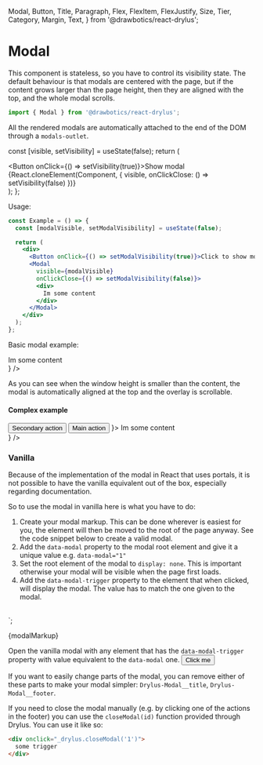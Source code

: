   Modal,
  Button,
  Title,
  Paragraph,
  Flex,
  FlexItem,
  FlexJustify,
  Size,
  Tier,
  Category,
  Margin,
  Text,
} from '@drawbotics/react-drylus';




# Modal

This component is stateless, so you have to control its visibility state. The default behaviour is that modals are centered with the page, but if the content grows larger than the page height, then they are aligned with the top, and the whole modal scrolls.
```jsx
import { Modal } from '@drawbotics/react-drylus';
```
All the rendered modals are automatically attached to the end of the DOM through a `modals-outlet`.


  const [visible, setVisibility] = useState(false);
  return (
    <div>
      <Button onClick={() => setVisibility(true)}>Show modal</Button>
      {React.cloneElement(Component, {
        visible,
        onClickClose: () => setVisibility(false)
      })}
    </div>
  );
};


Usage:
```jsx
const Example = () => {
  const [modalVisible, setModalVisibility] = useState(false);

  return (
    <div>
      <Button onClick={() => setModalVisibility(true)}>Click to show modal</Button>
      <Modal
        visible={modalVisible}
        onClickClose={() => setModalVisibility(false)}>
        <div>
          Im some content
        </div>
      </Modal>
    </div>
  );
};
```

Basic modal example:

<Playground component={Modal}>
  <ModalController component={
    <Modal
      visible={false}>
      <Text>Im some content</Text>
      <div style={{ height: 500, background: 'linear-gradient(red, blue)' }} />
    </Modal>
  } />
</Playground>

As you can see when the window height is smaller than the content, the modal is automatically aligned at the top and the overlay is scrollable.

#### Complex example
<Playground>
  <ModalController component={
    <Modal
      visible={false}
      title="Modal title"
      footer={
        <Flex justify={FlexJustify.END}>
          <FlexItem>
            <Margin size={{ right: Size.EXTRA_SMALL }}>
              <Button tier={Tier.TERTIARY}>Secondary action</Button>
            </Margin>
          </FlexItem>
          <FlexItem>
            <Button category={Category.BRAND}>Main action</Button>
          </FlexItem>
        </Flex>
      }>
      <Paragraph>Im some content</Paragraph>
      <div style={{ height: 500, background: 'linear-gradient(red, blue)' }} />
    </Modal>
  } />
</Playground>


### Vanilla

Because of the implementation of the modal in React that uses portals, it is not possible to have the vanilla equivalent out of the box, especially regarding documentation.

So to use the modal in vanilla here is what you have to do:

1. Create your modal markup. This can be done wherever is easiest for you, the element will then be moved to the root of the page anyway. See the code snippet below to create a valid modal.
2. Add the `data-modal` property to the modal root element and give it a unique value e.g. `data-modal="1"`
3. Set the root element of the modal to `display: none`. This is important otherwise your modal will be visible when the page first loads.
4. Add the `data-modal-trigger` property to the element that when clicked, will display the modal. The value has to match the one given to the modal.

<br />

<div data-modal="1" class="Drylus-Modal__overlay" style="display: none">
  <div class="Drylus-Modal__container" data-element="container">
    <div class="Drylus-Modal__root">
      <div class="Drylus-Modal__close">
        <button data-element="close" class="Drylus-Button__root Drylus-Button__small Drylus-Button__round Drylus-Button__roundSmall Drylus-Button__tertiary">
          <i class="Drylus-Icon__root Drycon Drycon-x"></i>
        </button>
      </div>
      <div class="Drylus-Modal__title">
        <h4 class="Drylus-Title__root Drylus-Title__h4 Drylus-Title__noMargin">Modal title</h4>
      </div>
      <div class="Drylus-Modal__content">
        <p class="Drylus-Paragraph__root">Im some content</p>
        <div style="height: 300px"></div>
      </div>
      <div class="Drylus-Modal__footer">
        <div class="Drylus-Flex__root Drylus-Flex__horizontal Drylus-Flex__justifyEnd Drylus-Flex__alignCenter">
          <div class="Drylus-Flex__item">
            <div class="Drylus-Margin__root Drylus-Margin__resetMargin Drylus-Margin__extraSmallRight">
              <button class="Drylus-Button__root Drylus-Button__tertiary">Secondary action</button>
            </div>
          </div>
          <div class="Drylus-Flex__item">
            <button onclick="_drylus.closeModal('1')" class="Drylus-Button__root Drylus-Button__brand">Main action</button>
          </div>
        </div>
      </div>
    </div>
  </div>
</div>
`;

<CodeBox mode="html" format type="vanilla">{modalMarkup}</CodeBox>

<div dangerouslySetInnerHTML={{ __html: modalMarkup }} />

Open the vanilla modal with any element that has the `data-modal-trigger` property with value equivalent to the `data-modal` one.
<Playground>
  <button className="Drylus-Button__root" data-modal-trigger="1">
    Click me
  </button>
</Playground>

If you want to easily change parts of the modal, you can remove either of these parts to make your modal simpler: `Drylus-Modal__title`, `Drylus-Modal__footer`.

If you need to close the modal manually (e.g. by clicking one of the actions in the footer) you can use the `closeModal(id)` function provided through Drylus. You can use it like so:

```html
<div onclick="_drylus.closeModal('1')">
  some trigger
</div>
```